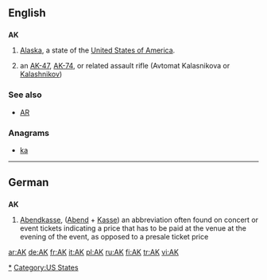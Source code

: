 {{also|Appendix:Variations of "ak"}}
==English==

==={{abbreviation}}===
'''AK'''

# {{US}} [[Alaska]], a state of the [[United States of America]].
# an [[AK-47]], [[AK-74]], or related assault rifle (Avtomat Kalasnikova or [[Kalashnikov]])

===See also===
* [[AR]]

===Anagrams===
* [[ka#English|ka]]

[[Category:Alaska|*]]
[[Category:US States]]

----

==German==

==={{abbreviation|lang=de}}===
'''AK'''
# [[Abendkasse]], ([[Abend]] + [[Kasse]]) an abbreviation often found on concert or event tickets indicating a price that has to be paid at the venue at the evening of the event, as opposed to a presale ticket price

[[ar:AK]]
[[de:AK]]
[[fr:AK]]
[[it:AK]]
[[pl:AK]]
[[ru:AK]]
[[fi:AK]]
[[tr:AK]]
[[vi:AK]]